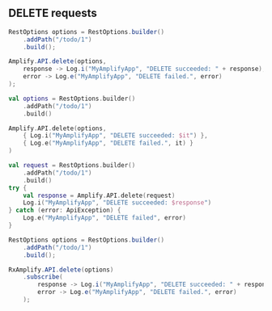 ## DELETE requests

<BlockSwitcher>
<CodeBlock name="Java">

```java
RestOptions options = RestOptions.builder()
    .addPath("/todo/1")
    .build();

Amplify.API.delete(options,
    response -> Log.i("MyAmplifyApp", "DELETE succeeded: " + response),
    error -> Log.e("MyAmplifyApp", "DELETE failed.", error)
);
```

</CodeBlock>
<CodeBlock name="Kotlin - Callbacks">

```kotlin
val options = RestOptions.builder()
    .addPath("/todo/1")
    .build()

Amplify.API.delete(options,
    { Log.i("MyAmplifyApp", "DELETE succeeded: $it") },
    { Log.e("MyAmplifyApp", "DELETE failed.", it) }
)
```

</CodeBlock>
<CodeBlock name="Kotlin - Coroutines (Beta)">

```kotlin
val request = RestOptions.builder()
    .addPath("/todo/1")
    .build()
try {
    val response = Amplify.API.delete(request)
    Log.i("MyAmplifyApp", "DELETE succeeded: $response")
} catch (error: ApiException) {
    Log.e("MyAmplifyApp", "DELETE failed", error)
}
```

</CodeBlock>
<CodeBlock name="RxJava">

```java
RestOptions options = RestOptions.builder()
    .addPath("/todo/1")
    .build();

RxAmplify.API.delete(options)
    .subscribe(
        response -> Log.i("MyAmplifyApp", "DELETE succeeded: " + response),
        error -> Log.e("MyAmplifyApp", "DELETE failed.", error)
    );
```

</CodeBlock>
</BlockSwitcher>
